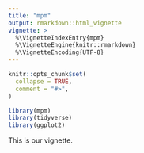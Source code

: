 ```yaml
---
title: "mpm"
output: rmarkdown::html_vignette
vignette: >
  %\VignetteIndexEntry{mpm}
  %\VignetteEngine{knitr::rmarkdown}
  %\VignetteEncoding{UTF-8}
---
```


```r
knitr::opts_chunk$set(
  collapse = TRUE,
  comment = "#>",
)
```

```r
library(mpm)
library(tidyverse)
library(ggplot2)
```

This is our vignette.
